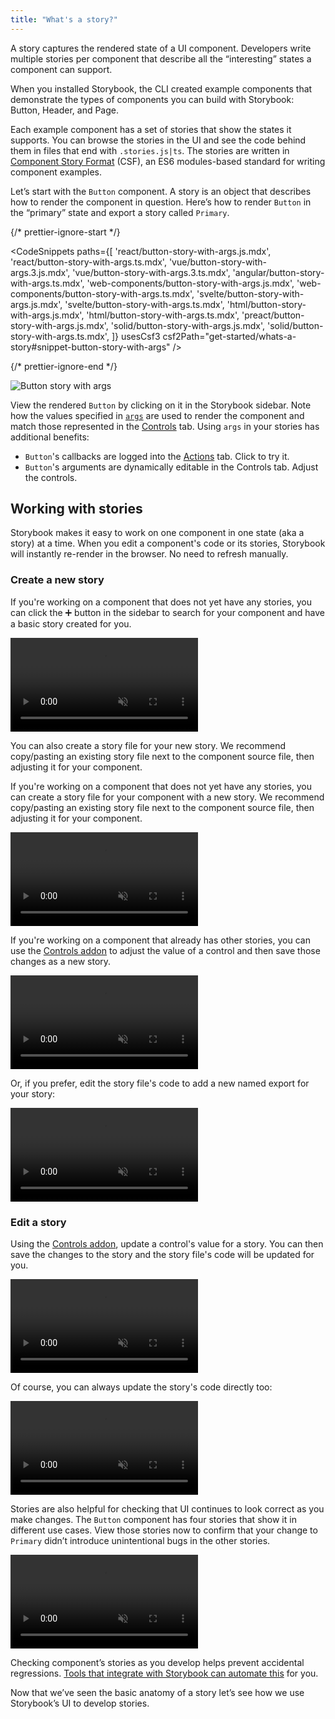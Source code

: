 ```yaml
---
title: "What's a story?"
---
```


A story captures the rendered state of a UI component. Developers write multiple stories per component that describe all the “interesting” states a component can support.

When you installed Storybook, the CLI created example components that demonstrate the types of components you can build with Storybook: Button, Header, and Page.

Each example component has a set of stories that show the states it supports. You can browse the stories in the UI and see the code behind them in files that end with `.stories.js|ts`. The stories are written in [Component Story Format](../api/csf.md) (CSF), an ES6 modules-based standard for writing component examples.

Let’s start with the `Button` component. A story is an object that describes how to render the component in question. Here’s how to render `Button` in the “primary” state and export a story called `Primary`.

{/* prettier-ignore-start */}

<CodeSnippets
  paths={[
    'react/button-story-with-args.js.mdx',
    'react/button-story-with-args.ts.mdx',
    'vue/button-story-with-args.3.js.mdx',
    'vue/button-story-with-args.3.ts.mdx',
    'angular/button-story-with-args.ts.mdx',
    'web-components/button-story-with-args.js.mdx',
    'web-components/button-story-with-args.ts.mdx',
    'svelte/button-story-with-args.js.mdx',
    'svelte/button-story-with-args.ts.mdx',
    'html/button-story-with-args.js.mdx',
    'html/button-story-with-args.ts.mdx',
    'preact/button-story-with-args.js.mdx',
    'solid/button-story-with-args.js.mdx',
    'solid/button-story-with-args.ts.mdx',
  ]}
  usesCsf3
  csf2Path="get-started/whats-a-story#snippet-button-story-with-args"
/>

{/* prettier-ignore-end */}

![Button story with args](./example-button-args.png)

View the rendered `Button` by clicking on it in the Storybook sidebar. Note how the values specified in [`args`](../writing-stories/args.md) are used to render the component and match those represented in the [Controls](../essentials/controls.md) tab. Using `args` in your stories has additional benefits:

- `Button`'s callbacks are logged into the [Actions](../essentials/actions.md) tab. Click to try it.
- `Button`'s arguments are dynamically editable in the Controls tab. Adjust the controls.

## Working with stories

Storybook makes it easy to work on one component in one state (aka a story) at a time. When you edit a component's code or its stories, Storybook will instantly re-render in the browser. No need to refresh manually.

### Create a new story

<If renderer="react">

If you're working on a component that does not yet have any stories, you can click the ➕ button in the sidebar to search for your component and have a basic story created for you.

<video autoPlay muted playsInline loop>
  <source
    src="new-component-story-from-plus-button-optimized.mp4"
    type="video/mp4"
  />
</video>

You can also create a story file for your new story. We recommend copy/pasting an existing story file next to the component source file, then adjusting it for your component.

</If>

<If notRenderer="react">

If you're working on a component that does not yet have any stories, you can create a story file for your component with a new story. We recommend copy/pasting an existing story file next to the component source file, then adjusting it for your component.

</If>

<video autoPlay muted playsInline loop>
  <source
    src="new-component-story-in-code-optimized.mp4"
    type="video/mp4"
  />
</video>

If you're working on a component that already has other stories, you can use the [Controls addon](../essentials/controls.md) to adjust the value of a control and then save those changes as a new story.

<video autoPlay muted playsInline loop>
  <source
    src="new-story-from-controls-optimized.mp4"
    type="video/mp4"
  />
</video>

Or, if you prefer, edit the story file's code to add a new named export for your story:

<video autoPlay muted playsInline loop>
  <source
    src="new-story-in-code-optimized.mp4"
    type="video/mp4"
  />
</video>

### Edit a story

Using the [Controls addon](../essentials/controls.md), update a control's value for a story. You can then save the changes to the story and the story file's code will be updated for you.

<video autoPlay muted playsInline loop>
  <source
    src="edit-story-from-controls-optimized.mp4"
    type="video/mp4"
  />
</video>

Of course, you can always update the story's code directly too:

<video autoPlay muted playsInline loop>
  <source
    src="edit-story-in-code-optimized.mp4"
    type="video/mp4"
  />
</video>

Stories are also helpful for checking that UI continues to look correct as you make changes. The `Button` component has four stories that show it in different use cases. View those stories now to confirm that your change to `Primary` didn’t introduce unintentional bugs in the other stories.

<video autoPlay muted playsInline loop>
  <source
    src="example-button-browse-stories-optimized.mp4"
    type="video/mp4"
  />
</video>

Checking component’s stories as you develop helps prevent accidental regressions. [Tools that integrate with Storybook can automate this](../writing-tests/index.md) for you.

Now that we’ve seen the basic anatomy of a story let’s see how we use Storybook’s UI to develop stories.
